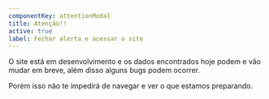 ```yaml
---
componentKey: attentionModal
title: Atenção!!
active: true
label: Fechar alerta e acessar o site
---
```

O site está em desenvolvimento e os dados encontrados hoje podem e vão mudar em breve, além disso alguns bugs podem ocorrer.

Porém isso não te impedirá de navegar e ver o que estamos preparando.